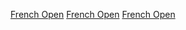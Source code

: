 {{Cat main|2020年法國網球公開賽}}
{{year by category
| m = 2
| c = 0
| d = 2
| y = 0
| cat = 法國網球公開賽
| sortkey = 法國網球公開賽
| parent = 依年份劃分的法國網球公開賽
| subcat = 2020年法國體育
}}

[[Category:2020年網球|French Open]]
[[Category:2020年ATP巡迴賽|French Open]]
[[Category:2020年WTA巡迴賽|French Open]]